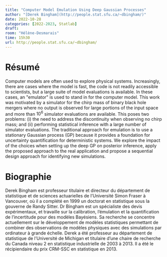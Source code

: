 ```yaml
---
title: "Computer Model Emulation Using Deep Gaussian Processes"
author: "[Derek Bingham](http://people.stat.sfu.ca/~dbingham/)"
date: 2022-10-28
categories: [2022-2023, Statlab]
draft: 
room: "Hélène-Desmarais"
time: 15h30
url: http://people.stat.sfu.ca/~dbingham/
---
```


# Résumé

Computer models are often used to explore physical systems. Increasingly, there are cases where the model is fast, the code is not readily accessible to scientists, but a large suite of model evaluations is available. In these cases, an &quot;emulator&quot; is used to stand in for the computer model. This work was motivated by a simulator for the chirp mass of binary black hole mergers where no output is observed for large portions of the input space and more than $10^6$ simulator evaluations are available. This poses two problems: (i) the need to address the discontinuity when observing no chirp mass; and (ii) performing statistical inference with a large number of simulator evaluations. The traditional approach for emulation is to use a stationary Gaussian process (GP) because it provides a foundation for uncertainty quantification for deterministic systems. We explore the impact of the choices when setting up the deep GP on posterior inference, apply the proposed approach to the real application and propose a sequential design approach for identifying new simulations.

# Biographie

Derek Bingham est professeur titulaire et directeur du département de statistique et de sciences actuarielles de l'Université Simon Fraser à Vancouver, où il a complété en 1999 un doctorat en statistique sous la gouverne de Randy Sitter. Dr Bingham est un spécialiste des devis expérimentaux, et travaille sur la calibration, l'émulation et la quantification de l'incertitude pour des modèles Bayésiens. Sa recherche se concentre actuellement sur le développement de modèles statistiques permettant de combiner des observations de modèles physiques avec des simulations par ordinateur à grande échelle. Derek a été professeur au département de statistique de l'Université de Michigan et titulaire d'une chaire de recherche du Canada niveau 2 en statistique industrielle de 2003 à 2013. Il a été le récipiendaire du prix CRM-SSC en statistique en 2013.
